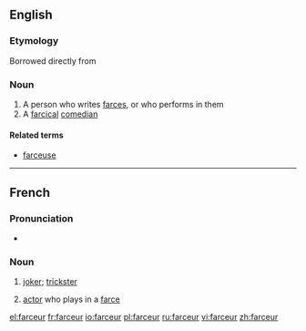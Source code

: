 ==English==

===Etymology===
Borrowed directly from {{etyl|fr}}

===Noun===
{{en-noun}}

# A person who writes [[farce]]s, or who performs in them
# A [[farcical]] [[comedian]]

====Related terms====
* [[farceuse]]

----

==French==

===Pronunciation===
* {{IPA|/faʁ.sœʁ/|lang=fr}}

===Noun===
{{fr-noun|m|f=farceuse}}

# [[joker]]; [[trickster]]
# {{dated|lang=fr}} [[actor]] who plays in a [[farce]]

[[el:farceur]]
[[fr:farceur]]
[[io:farceur]]
[[pl:farceur]]
[[ru:farceur]]
[[vi:farceur]]
[[zh:farceur]]